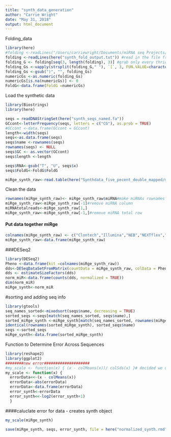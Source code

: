 ```yaml
---
title: "synth_data_generation"
author: "Carrie Wright"
date: "May 31, 2018"
output: html_document
---
```


Folding_data
```r
library(here)
#folding <-readLines("/Users/carriewright/Documents/miRNA seq Projects/fastas_and_foldinginfo/synth_fold_output.txt") #read in the file from RNA fold
folding <-readLines(here("synth_fold_output.txt")) #read in the file from RNA fold
folding_G <- folding[seq(3, length(folding), 3)] #grab only every thrid line
folding_Gs <-vapply(strsplit(folding_G," "), `[`, 3, FUN.VALUE=character(1))
folding_Gs <-gsub(")", "", folding_Gs)
numericGs <-as.numeric(folding_Gs)
numericGs[is.na(numericGs)] <- 0
FoldG<-data.frame(FoldG =numericGs)

```
Load the synthetic data
```r
library(Biostrings)
library(here)

seqs = readDNAStringSet(here("synth_seqs_named.fa"))
GCcont<-letterFrequency(seqs, letters = c("CG"), as.prob = TRUE)
#GCcont <-data.frame(GCcont = GCcont)
length<-width(seqs)
seqs<-as.data.frame(seqs)
seqs$name <-rownames(seqs)
rownames(seqs) <- NULL
seqs$GC <- as.vector(GCcont)
seqs$length <-length

seqs$RNA<-gsub("T", "U", seqs$x)
seqs$FoldG<-FoldG$FoldG

miRge_synth_raw<-read.table(here("Synthdata_five_pecent_double_mapped/miR.Counts.csv"), header = TRUE, sep = ",")
```

Clean the data
```r
rownames(miRge_synth_raw)<- miRge_synth_raw$miRNA#make miRNAs rownames
miRge_synth_raw<-miRge_synth_raw[-1]#remove miRNA column
miRNAtotalreads<-miRge_synth_raw[1,]
miRge_synth_raw<-miRge_synth_raw[-1,]#remove miRNA total row
```

#### Put data together miRge
```R

colnames(miRge_synth_raw) <- c("Clontech","Illumina","NEB","NEXTflex","Deduped", "Fivepercent")
miRge_synth_raw<-data.frame(miRge_synth_raw)

```

###DESeq2
```r
library(DESeq2)
Pheno <-data.frame(kit =colnames(miRge_synth_raw))
dds<-DESeqDataSetFromMatrix(countData = miRge_synth_raw, colData = Pheno, design = ~ kit)
dds <- estimateSizeFactors(dds)
norm_miR<-data.frame(counts(dds, normalized = TRUE))
dim(norm_miR)
miRge_synth<-norm_miR
```

#sorting and adding seq info
```r
library(gtools)
seq_names_sorted<-mixedsort(seqs$name, decreasing = TRUE)
sorted_seqs <-seqs[match(seq_names_sorted, seqs$name),]
sorted_miRge_synth <-miRge_synth[match(seq_names_sorted, rownames(miRge_synth)),]
identical(rownames(sorted_miRge_synth), sorted_seqs$name)
seqs <-sorted_seqs
miRge_synth<-data.frame(sorted_miRge_synth)
```

 Function to Determine Error Across Sequences
```R
library(reshape2)
library(ggplot2)
########new error####################
#my_scale <- function(x) { (x - colMeans(x))/ colSds(x) }# decided we didn't want to obscure any differences by scaling... instead scale after obtaining differences form the mean #### This might be what we were doing differently with the within batch effect analsyis for UMI
my_scale <- function(x) { 
  errorData<<-(x - colMeans(x))
  errorData<-abs(errorData)
  errorData<-data.frame(errorData)
  error_synth<-errorData
  error_synth<<-log2(error_synth+1)
  } 

```
####caluclate error for data - creates synth object
```r
my_scale(miRge_synth)
```

```r
save(miRge_synth, seqs, error_synth, file = here("normalized_synth.rmd"))
```


